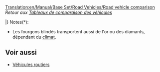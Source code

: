 [[Translation:en/Manual/Base Set/Road Vehicles/Road vehicle comparison]]
''Retour aux [[fr/Manual/Base Set/Tableaux de comparaison des véhicules|Tableaux de comparaison des véhicules]]''

{{fr/Manual/Base Set/Road Vehicles/VehiculeRoutierEntete}}
{{en/Manual/Base Set/Road Vehicles/Tablespacer|11}}
{{fr/Manual/Base Set/Road Vehicles/VehiculeRoutierLigne|TSR|1930|Bus MPS Regal         |4 920|9 840|426|852|56|35|31 passagers|12}}
{{fr/Manual/Base Set/Road Vehicles/VehiculeRoutierLigne|TSR|1964|Bus Hereford Leopard  |5 740|11 480|600|1 200|88|55|35 passagers|15}}
{{fr/Manual/Base Set/Road Vehicles/VehiculeRoutierLigne|TSR|1987|Bus Foster            |6 150|12 300|834|1 668|112|70|37 passagers|15}}
{{fr/Manual/Base Set/Road Vehicles/VehiculeRoutierLigne|TSR|2008|Bus Foster MkII       |6 560|13 120|1 125|2 250|127|79|40 passagers|15}}
{{fr/Manual/Base Set/Road Vehicles/VehiculeRoutierLigne|J  |1946|Bus Ploddyphut MkI    |4 920|9 840|426|852|56|35|30 passagers|15}}
{{fr/Manual/Base Set/Road Vehicles/VehiculeRoutierLigne|J  |1972|Bus Ploddyphut MkII   |5 740|11 480|801|1 602|96|60|35 passagers|15}}
{{fr/Manual/Base Set/Road Vehicles/VehiculeRoutierLigne|J  |2010|Bus Ploddyphut MkIII  |6 560|13 120|1 125|2 250|120|75|38 passagers|15}}
{{en/Manual/Base Set/Road Vehicles/Tablespacer|11}}
{{fr/Manual/Base Set/Road Vehicles/VehiculeRoutierLigne|TSR|1935|Fourgon postal MPS        |4 715|9 430|421|842|48|30|22 sacs de courrier|15}}
{{fr/Manual/Base Set/Road Vehicles/VehiculeRoutierLigne|TSR|1980|Fourgon postal Reynard    |5 535|11 070|787|1 574|88|55|28 sacs de courrier|15}}
{{fr/Manual/Base Set/Road Vehicles/VehiculeRoutierLigne|TSR|2018|Fourgon postal Perry      |5 945|11 890|1 125|2 250|112|70|30 sacs de courrier|15}}
{{fr/Manual/Base Set/Road Vehicles/VehiculeRoutierLigne|J  |1935|Fourgon postal MightyMover|6 289|12 578|562|1 124|48|30|22 sacs de courrier|15}}
{{fr/Manual/Base Set/Road Vehicles/VehiculeRoutierLigne|J  |1980|Fourgon postal Powernaught|7 382|14 764|1 050|2 100|88|55|28 sacs de courrier|15}}
{{fr/Manual/Base Set/Road Vehicles/VehiculeRoutierLigne|J  |2018|Fourgon postal Wizzowow   |7 929|15 858|1 500|3 000|112|70|30 sacs de courrier|15}}
{{en/Manual/Base Set/Road Vehicles/Tablespacer|11}}
{{fr/Manual/Base Set/Road Vehicles/VehiculeRoutierLigne|TSR|1936|Camion-citerne d'essence Witcombe|4 510|9 020|421|842|48|30|21,000 litres de pétrole|15}}
{{fr/Manual/Base Set/Road Vehicles/VehiculeRoutierLigne|TSR|1973|Camion-citerne d'essence Foster  |5 740|11 480|787|1 574|88|55|21,000 litres de pétrole|15}}
{{fr/Manual/Base Set/Road Vehicles/VehiculeRoutierLigne|TSR|2005|Camion-citerne d'essence Perry   |6 150|12 300|1 125|2,250|112|70|21,000 litres de pétrole|15}}
{{en/Manual/Base Set/Road Vehicles/Tablespacer|11}}
{{en/Manual/Base Set/Road Vehicles/RoadVehicleRow|TSR|1936|Camion de marchandises Balogh   |4 387|8 774|421|842|48|30|14 caisses de marchandises|15}}
{{en/Manual/Base Set/Road Vehicles/RoadVehicleRow|TSR|1974|Camion de marchandises Craighead|5 330|10 660|787|1 574|88|55|16 caisses de marchandises|15}}
{{en/Manual/Base Set/Road Vehicles/RoadVehicleRow|TSR|2005|Camion de marchandises Goss     |5 740|11 480|1 125|2 250|112|70|18 caisses de marchandises|15}}
{{en/Manual/Base Set/Road Vehicles/Tablespacer|11}}
{{fr/Manual/Base Set/Road Vehicles/VehiculeRoutierLigne|TSR|1935|Camion de céréales Hereford|4 674|9 348|421|842|48|30|20 tonnes de céréales|15}}
{{fr/Manual/Base Set/Road Vehicles/VehiculeRoutierLigne|TSR|1979|Camion de céréales Thomas  |5 453|10 906|787|1 574|88|55|25 tonnes de céréales|15}}
{{fr/Manual/Base Set/Road Vehicles/VehiculeRoutierLigne|TSR|2010|Camion de céréales Goss    |5 863|11 726|1 125|2 250|112|70|30 tonnes de céréales|15}}
{{en/Manual/Base Set/Road Vehicles/Tablespacer|11}}
{{fr/Manual/Base Set/Road Vehicles/VehiculeRoutierLigne|TS|1935|Bétaillère Talbott|4 305|8 610|421|842|48|30|14 têtes de bétail|15}}
{{fr/Manual/Base Set/Road Vehicles/VehiculeRoutierLigne|TS|1980|Bétaillère Uhl    |5 330|10 660|787|1 574|88|55|16 têtes de bétail|15}}
{{fr/Manual/Base Set/Road Vehicles/VehiculeRoutierLigne|TS|2022|Bétaillère Foster |5 740|11 480|1 125|2 250|112|70|18têtes de bétail|15}}
{{en/Manual/Base Set/Road Vehicles/Tablespacer|11}}
{{fr/Manual/Base Set/Road Vehicles/VehiculeRoutierLigne|TSR|1935|Camion de bois Witcombe|4 838|9 676|421|842|48|30|20 tonnes de bois|15}}
{{fr/Manual/Base Set/Road Vehicles/VehiculeRoutierLigne|TSR|1974|Camion de bois Foster  |5 617|11 234|787|1 574|88|55|22 tonnes de bois|15}}
{{fr/Manual/Base Set/Road Vehicles/VehiculeRoutierLigne|TSR|2018|Camion de bois Moreland|6 027|12 054|1 125|2 250|112|70|24 tonnes de bois|15}}
{{en/Manual/Base Set/Road Vehicles/Tablespacer|11}}
{{fr/Manual/Base Set/Road Vehicles/VehiculeRoutierLigne|TSR|1936|Fourgon blindé Balogh|5 945|11 890|421|842|48|30|12 sacs de valeurs*|15}}
{{fr/Manual/Base Set/Road Vehicles/VehiculeRoutierLigne|TSR|1981|Fourgon blindé Uhl   |6 970|13 940|787|1 574|88|55|15 sacs de valeurs*|15}}
{{fr/Manual/Base Set/Road Vehicles/VehiculeRoutierLigne|TSR|2012|Fourgon blindé Foster|7 380|14 760|1 125|2 250|112|70|16 sacs de valeurs*|15}}
{{en/Manual/Base Set/Road Vehicles/Tablespacer|11}}
{{fr/Manual/Base Set/Road Vehicles/VehiculeRoutierLigne|TS |1935|Camion de charbon Balogh|4 428|8 856|421|842|48|30|20 tonnes de charbon|15}}
{{fr/Manual/Base Set/Road Vehicles/VehiculeRoutierLigne|TS |1975|Camion de charbon Uhl   |5 248|10 496|787|1 574|88|55|25 tonnes de charbon|15}}
{{fr/Manual/Base Set/Road Vehicles/VehiculeRoutierLigne|TS |2013|Camion de charbon DW    |5 658|11 316|1 125|2 250|112|70|28 tonnes de charbon|15}}
{{en/Manual/Base Set/Road Vehicles/Tablespacer|11}}
{{fr/Manual/Base Set/Road Vehicles/VehiculeRoutierLigne|T  |1935|Camion de minerai de fer MPS |4 961|9 922|421|842|48|30|22 tonnes de minerai de fer|15}}
{{fr/Manual/Base Set/Road Vehicles/VehiculeRoutierLigne|T  |1977|Camion de minerai de fer Uhl |5 740|11 480|787|1 574|88|55|25 tonnes de minerai de fer|15}}
{{fr/Manual/Base Set/Road Vehicles/VehiculeRoutierLigne|T  |2011|Camion de minerai de fer Goss|6 150|12 300|1 125|2 250|112|70|27 tonnes de minerai de fer|15}}
{{en/Manual/Base Set/Road Vehicles/Tablespacer|11}}
{{fr/Manual/Base Set/Road Vehicles/VehiculeRoutierLigne|T  |1936|Camion d'acier Balogh |4 592|9 184|421|842|48|30|15 tonnes d'acier|15}}
{{fr/Manual/Base Set/Road Vehicles/VehiculeRoutierLigne|T  |1977|Camion d'acier Uhl    |5 535|11 070|787|1 574|88|55|18 tonnes d'acier|15}}
{{fr/Manual/Base Set/Road Vehicles/VehiculeRoutierLigne|T  |2007|Camion d'acier Kelling|5 945|11 890|1 125|2 250|112|70|20 tonnes d'acier|15}}
{{en/Manual/Base Set/Road Vehicles/Tablespacer|11}}
{{fr/Manual/Base Set/Road Vehicles/VehiculeRoutierLigne|SR |1935|Camion de nourriture Foster|4 592|9 184|421|842|48|30|17 tonnes de nourriture|15}}
{{fr/Manual/Base Set/Road Vehicles/VehiculeRoutierLigne|SR |1971|Camion de nourriture Perry |5 494|10 988|787|1 574|88|55|20 tonnes de nourriture|15}}
{{fr/Manual/Base Set/Road Vehicles/VehiculeRoutierLigne|SR |2004|Camion de nourriture Chippy|5 904|11 808|1 125|2 250|112|70|22 tonnes de nourriture|15}}
{{en/Manual/Base Set/Road Vehicles/Tablespacer|11}}
{{fr/Manual/Base Set/Road Vehicles/VehiculeRoutierLigne|S  |1936|Camion de papier Uhl   |4 592|9 184|421|842|48|30|15 tonnes de papier|15}}
{{fr/Manual/Base Set/Road Vehicles/VehiculeRoutierLigne|S  |1979|Camion de papier Balogh|5 535|11 070|787|1 574|88|55|18 tonnes de papier|15}}
{{fr/Manual/Base Set/Road Vehicles/VehiculeRoutierLigne|S  |2007|Camion de papier MPS   |5 945|11 890|1 125|2 250|112|70|20 tonnes de papier|15}}
{{en/Manual/Base Set/Road Vehicles/Tablespacer|11}}
{{fr/Manual/Base Set/Road Vehicles/VehiculeRoutierLigne|R  |1935|Camion de minerai de cuivre MPS |4 961|9 922|421|842|48|30|22 tonnes de minerai de cuivre|15}}
{{fr/Manual/Base Set/Road Vehicles/VehiculeRoutierLigne|R  |1977|Camion de minerai de cuivre Uhl |5 740|11 480|787|1 574|88|55|25 tonnes de minerai de cuivre|15}}
{{fr/Manual/Base Set/Road Vehicles/VehiculeRoutierLigne|R  |2011|Camion de minerai de cuivre Goss|6 150|12 300|1 125|2 250|112|70|27 tonnes de minerai de cuivre|15}}
{{en/Manual/Base Set/Road Vehicles/Tablespacer|11}}
{{fr/Manual/Base Set/Road Vehicles/VehiculeRoutierLigne|R  |1936|Camion-citerne d'eau Uhl   |4 551|9 102|421|842|48|30|21000 litres d'eau|15}}
{{fr/Manual/Base Set/Road Vehicles/VehiculeRoutierLigne|R  |1978|Camion-citerne d'eau Balogh|5 781|11 562|787|1 574|88|55|25000 litres d'eau|15}}
{{fr/Manual/Base Set/Road Vehicles/VehiculeRoutierLigne|R  |2011|Camion-citerne d'eau MPS   |6 191|12 382|1 125|2 250|112|70|27000 litres d'eau|15}}
{{en/Manual/Base Set/Road Vehicles/Tablespacer|11}}
{{fr/Manual/Base Set/Road Vehicles/VehiculeRoutierLigne|R  |1935|Camion de fruits Balogh |4 838|9 676|421|842|48|30|18 tonnes de fruits|15}}
{{fr/Manual/Base Set/Road Vehicles/VehiculeRoutierLigne|R  |1978|Camion de fruits Uhl    |6 068|12 136|787|1 574|88|55|20 tonnes de fruits|15}}
{{fr/Manual/Base Set/Road Vehicles/VehiculeRoutierLigne|R  |2012|Camion de fruits Kelling|6 478|12 956|1 125|2 250|112|70|23 tonnes de fruits|15}}
{{en/Manual/Base Set/Road Vehicles/Tablespacer|11}}
{{fr/Manual/Base Set/Road Vehicles/VehiculeRoutierLigne|R  |1936|Camion de caoutchouc Balogh|4 797|9 594|421|842|48|30|17000 litres de caoutchouc|15}}
{{fr/Manual/Base Set/Road Vehicles/VehiculeRoutierLigne|R  |1977|Camion de caoutchouc Uhl   |6 027|12 054|787|1 574|88|55|19000 litres de caoutchouc|15}}
{{fr/Manual/Base Set/Road Vehicles/VehiculeRoutierLigne|R  |2011|Camion de caoutchouc RMT   |6 437|12 874|1 125|2 250|112|70|22000 litres de caoutchouc|15}}
|}
Notes(*):
*Les fourgons blindés transportent aussi de l'or ou des diamants, dépendant du [[fr/Manual/Climat|climat]].


==Voir aussi==
* [[fr/Manual/Véhicules routiers#liste-des-vehicules-routiers|Véhicules routiers]]